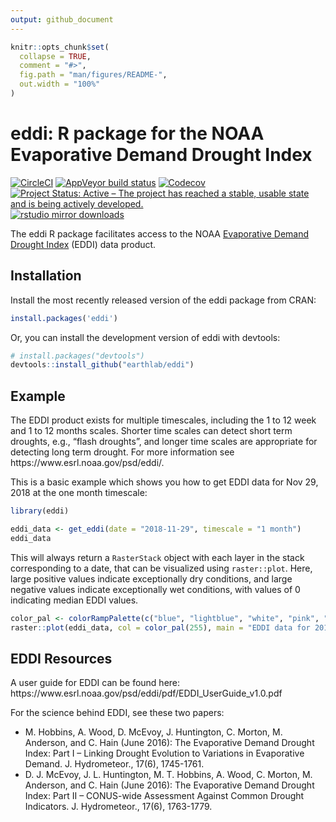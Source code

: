 ```yaml
---
output: github_document
---
```


<!-- README.md is generated from README.Rmd. Please edit that file -->

```r
knitr::opts_chunk$set(
  collapse = TRUE,
  comment = "#>",
  fig.path = "man/figures/README-",
  out.width = "100%"
)
```

# eddi: R package for the NOAA Evaporative Demand Drought Index

[![CircleCI](https://circleci.com/gh/earthlab/eddi/tree/master.svg?style=svg)](https://circleci.com/gh/earthlab/eddi/tree/master)
[![AppVeyor build status](https://ci.appveyor.com/api/projects/status/github/earthlab/eddi?branch=master&svg=true)](https://ci.appveyor.com/project/earthlab/eddi)
[![Codecov](https://img.shields.io/codecov/c/github/earthlab/eddi.svg)](https://codecov.io/gh/earthlab/eddi)
[![Project Status: Active – The project has reached a stable, usable state and is being actively developed.](https://www.repostatus.org/badges/latest/active.svg)](https://www.repostatus.org/#active)
[![rstudio mirror downloads](http://cranlogs.r-pkg.org/badges/eddi)](https://github.com/metacran/cranlogs.app)

The eddi R package facilitates access to the NOAA [Evaporative Demand Drought 
Index](https://www.esrl.noaa.gov/psd/eddi/) (EDDI) data product. 

## Installation

Install the most recently released version of the eddi package from CRAN: 

```r
install.packages('eddi')
```

Or, you can install the development version of eddi with devtools:

``` r
# install.packages("devtools")
devtools::install_github("earthlab/eddi")
```

## Example

The EDDI product exists for multiple timescales,  including the 1 to 12 week 
and 1 to 12 months scales. 
Shorter time scales can detect short term droughts, e.g., "flash droughts", 
and longer time scales are appropriate for detecting long term drought.
For more information see https://www.esrl.noaa.gov/psd/eddi/.

This is a basic example which shows you how to get EDDI data for Nov 29, 2018 at
the one month timescale:

```r
library(eddi)

eddi_data <- get_eddi(date = "2018-11-29", timescale = "1 month")
eddi_data
```

This will always return a `RasterStack` object with each layer in the stack 
corresponding to a date, that can be visualized using `raster::plot`. 
Here, large positive values indicate exceptionally dry conditions, and 
large negative values indicate exceptionally wet conditions, with values of 0
indicating median EDDI values.

```r
color_pal <- colorRampPalette(c("blue", "lightblue", "white", "pink", "red"))
raster::plot(eddi_data, col = color_pal(255), main = "EDDI data for 2018-11-29")
```

## EDDI Resources 

A user guide for EDDI can be found here: 
https://www.esrl.noaa.gov/psd/eddi/pdf/EDDI_UserGuide_v1.0.pdf

For the science behind EDDI, see these two papers: 

* M. Hobbins, A. Wood, D. McEvoy, J. Huntington, C. Morton, M. Anderson, and 
C. Hain (June 2016): The Evaporative Demand Drought Index: Part I – Linking 
Drought Evolution to Variations in Evaporative Demand. J. Hydrometeor., 
17(6), 1745-1761.  
* D. J. McEvoy, J. L. Huntington, M. T. Hobbins, A. Wood, C. Morton, 
M. Anderson, and C. Hain (June 2016): The Evaporative Demand Drought Index: 
Part II – CONUS-wide Assessment Against Common Drought Indicators. 
J. Hydrometeor., 17(6), 1763-1779.
